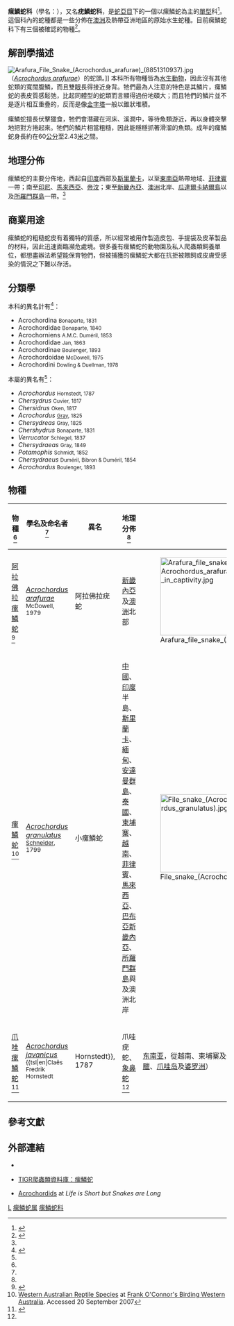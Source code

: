 {{Automatic taxobox
| fossil_range = {{fossil range|11.608|0|[[中新世|中新世]]至現在|refs=<ref>{{cite journal
 |last=Sepkoski |first=Jack |authorlink=錫高斯基·傑克
 |title=A compendium of fossil marine animal genera (Reptilia entry) 
 |journal=''[[Bulletins_of_American_Paleontology|Bulletins of American Paleontology]]''
 |volume=364 
 |pages=560 
 |year=2002 
 |url=http://strata.ummp.lsa.umich.edu/jack/showgenera.php?taxon=663&rank=class 
 |access-date=2007-12-25 
 |dead-url=yes
 |archive-url=https://web.archive.org/web/20070802130419/http://strata.ummp.lsa.umich.edu/jack/showgenera.php?taxon=663&rank=class 
 |archive-date=2007-08-02 
 |language=en
}}</ref>}}
| image = Arafura File Snake (Acrochordus arafurae) (8691271511).jpg
| image_caption = [[阿拉佛拉瘰鱗蛇|阿拉佛拉瘰鱗蛇]]（''[[Acrochordus_arafurae|Acrochordus arafurae]]''）
| parent_authority = [[夏尔·吕西安·波拿巴|Bonaparte]], 1831
| taxon = Acrochordus
| authority = Hornstedt, 1787
| subdivision_ranks = 
| subdivision = 
| display_parents = 3
}}

'''瘰鱗蛇科'''（學名：{{lang|la|Acrochordidae}}），又名'''疣鱗蛇科'''，是[[蛇亞目|蛇亞目]]下的一個以瘰鱗蛇為主的[[單型|單型]]科<ref name="ITIS-F">{{ITIS |id=174119 |taxon=''Acrochordidae''|access-date=2007-08-16}}</ref>。這個科內的蛇種都是一些分佈在[[澳洲|澳洲]]及熱帶亞洲地區的原始水生蛇種。目前瘰鱗蛇科下有三個被確認的物種<ref name="ITIS-G">{{ITIS |id=209068 |taxon=''Acrochordus'' |access-date=2007-08-16}}</ref>。

== 解剖學描述 ==
[[File:Arafura_File_Snake_(Acrochordus_arafurae)_(8851310937).jpg|left]]（''[[Acrochordus_arafurae|Acrochordus arafurae]]''）的蛇頭。]]
本科所有物種皆為[[水生動物|水生動物]]，因此沒有其他蛇類的寬闊腹鱗，而且雙[[眼|眼]]長得接近身背。牠們最為人注意的特色是其鱗片，瘰鱗蛇的表皮質感鬆弛，比起同體型的蛇類而言顯得過份地碩大；而且牠們的鱗片並不是逐片相互重疊的，反而是像[[金字塔|金字塔]]一般以錐狀堆積。

瘰鱗蛇擅長伏擊獵食，牠們會潛藏在河床、溪澗中，等待魚類游近，再以身體突擊地把對方捲起來。牠們的鱗片相當粗糙，因此能穩穩抓著滑溜的魚類。成年的瘰鱗蛇身長約在60[[公分|公分]]至2.43[[米_(單位)|米]]之間。

== 地理分佈 ==
瘰鱗蛇的主要分佈地，西起自[[印度|印度]]西部及[[斯里蘭卡|斯里蘭卡]]，以至[[東南亞|東南亞]]熱帶地域、[[菲律賓|菲律賓]]一帶；南至[[印尼|印尼]]、[[馬來西亞|馬來西亞]]、[[帝汶|帝汶]]；東至[[新畿內亞|新畿內亞]]、[[澳洲|澳洲]]北岸、[[瓜達爾卡納爾島|瓜達爾卡納爾島]]以及[[所羅門群島|所羅門群島]]一帶。<ref name="McD99"/>

== 商業用途 ==
瘰鱗蛇的粗糙蛇皮有着獨特的質感，所以經常被用作製造皮包、手提袋及皮革製品的材料，因此迅速面臨瀕危處境。很多養有瘰鱗蛇的動物園及私人爬蟲類飼養單位，都想盡辦法希望能保育牠們，但被捕獲的瘰鱗蛇大都在抗拒被餵飼或皮膚受感染的情況之下難以存活。

== 分類學 ==
本科的異名計有<ref name="McD99">{{cite book |last1=McDiarmid |first1=RW |last2=Campbell |first2=JA |last3=Touré |first3=T |title=Snake Species of the World: A Taxonomic and Geographic Reference |volume=vol. 1 |page=511 |publisher=Herpetologists' League |year=1999 |isbn=1-893777-01-4 |language=en}}</ref>：
* Acrochordina <small>Bonaparte, 1831</small>
* Acrochordidae <small>Bonaparte, 1840</small>
* Acrochorniens <small>A.M.C. Duméril, 1853</small>
* Acrochordidae <small>Jan, 1863</small>
* Acrochordinae <small>Boulenger, 1893</small>
* Acrochordoidae <small>McDowell, 1975</small>
* Acrochordini <small>Dowling & Duellman, 1978</small>

本屬的異名有<ref name="McD99"/>：
* ''Acrochordus'' <small>Hornstedt, 1787</small>
* ''Chersydrus'' <small>Cuvier, 1817</small>
* ''Chersidrus'' <small>Oken, 1817</small>
* ''Acrochordus'' <small>[[約翰·愛德華·格雷|Gray]], 1825</small>
* ''Chersydreas'' <small>Gray, 1825</small>
* ''Chershydrus'' <small>Bonaparte, 1831</small>
* ''Verrucator'' <small> Schlegel, 1837</small>
* ''Chersydraeas'' <small>Gray, 1849</small>
* ''Potamophis'' <small>Schmidt, 1852</small>
* ''Chersydraeus'' <small>Duméril, Bibron & Duméril, 1854</small>
* ''Acrochordus'' <small> Boulenger, 1893</small>

== 物種 ==
{|class="wikitable sortable" style="width:100%;text-align:center"
!scope="col"|物種<ref name="ITIS-G"/>
!scope="col"|學名及命名者<ref name="ITIS-G"/>
!scope="col"|異名
!scope="col" class="unsortable"|地理分佈<ref name="McD99"/>
!scope="col" class="unsortable"|圖片
|-
![[阿拉佛拉瘰鱗蛇|阿拉佛拉瘰鱗蛇]]<ref name="EMBL-AA">{{EMBL species|genus=Acrochordus|species=arafurae|date=16 August|year=2007}}</ref>
|''[[Acrochordus_arafurae|Acrochordus arafurae]]'' <br/><small>McDowell, 1979</small>
|阿拉佛拉疣蛇
|[[新畿內亞|新畿內亞]]及[[澳洲|澳洲]]北部
|[[File:Arafura_file_snake_(Acrochordus_arafurae)_in_captivity.jpg|180px]]
|-
![[瘰鱗蛇|瘰鱗蛇]]<ref name="FC">[http://members.iinet.net.au/~foconnor/reptiles/reptiles.htm Western Australian Reptile Species] at [http://members.iinet.net.au/~foconnor/ Frank O'Connor's Birding Western Australia]. Accessed 20 September 2007</ref>
|''[[Acrochordus_granulatus|Acrochordus granulatus]]''<br /><small>[[约翰·哥特洛布·施耐德|Schneider]], 1799</small>
|小瘰鱗蛇
|[[中國|中國]]、[[印度|印度]]半島、[[斯里蘭卡|斯里蘭卡]]、[[緬甸|緬甸]]、[[安達曼群島|安達曼群島]]、[[泰國|泰國]]、[[柬埔寨|柬埔寨]]、[[越南|越南]]、[[菲律賓|菲律賓]]、[[馬來西亞|馬來西亞]]、[[巴布亞新畿內亞|巴布亞新畿內亞]]、[[所羅門群島|所羅門群島]]與及澳洲北岸
|[[File:File_snake_(Acrochordus_granulatus).jpg|180px]]
|-
![[爪哇瘰鱗蛇|爪哇瘰鱗蛇]]<ref name="EMBL-AJ">{{EMBL species|genus=Acrochordus|species=javanicus|date=16 August|year=2007}}</ref>
|''[[Acrochordus_javanicus|Acrochordus javanicus]]'' <br/><small>{{tsl|en|Claës Fredrik Hornstedt||Hornstedt}}, 1787</small>
|爪哇疣蛇、[[象鼻蛇|象鼻蛇]]<ref name="EMBL-AJ"/>
|[[东南亚|东南亚]]，從越南、柬埔寨及泰國往南到馬來西亞、新加坡及印尼（[[蘇門答臘|蘇門答臘]]、[[爪哇岛|爪哇岛]]及[[婆罗洲|婆罗洲]]）
|[[File:AcrochordusJavanicusRooij.jpg|frameless]]
|-
|}

== 參考文獻 ==
{{Reflist}}

== 外部連結 ==
{{Commonscat |Acrochordidae}}
* {{cite web |url=http://www.acrochordus.com/ |dead-url=yes |archive-url=https://web.archive.org/web/20141026034204/http://www.acrochordus.com/ |title=Acrochordus.com：專門介紹瘰鱗蛇的網站 |archive-date=2014-10-26 |access-date=2008-11-03 |language=en}}
* {{en}}[http://www.jcvi.org/reptiles/families/acrochordidae.php TIGR爬蟲類資料庫：瘰鱗蛇]
* [http://snakesarelong.blogspot.com/2014/08/filesnakes-wartsnakes-or-elephant.html Acrochordids] at ''Life is Short but Snakes are Long''
{{Snake_families}}
{{Taxonbar |from=Q752551}}
{{Authority control}}
[[Category:1787年描述的分类群|L]]
[[Category:瘰鱗蛇属|]]
[[Category:瘰鱗蛇科|]]